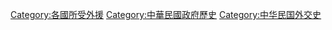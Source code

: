{{Cat main}}

[[Category:各國所受外援|Category:各國所受外援]]
[[Category:中華民國政府歷史|Category:中華民國政府歷史]]
[[Category:中华民国外交史|Category:中华民国外交史]]